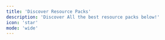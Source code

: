 ```yaml
---
title: 'Discover Resource Packs'
description: 'Discover All the best resource packs below!'
icon: 'star'
mode: 'wide'
---
```



<CardGroup cols={2}>
  <HeroCard
    img="https://cdn.modrinth.com/data/5aPp18Lx/images/2306a8172f5af204fdead74b7966774cbe3c381a.png"
    title="3D Default"
    description="A light-weight resource pack mainly provide vanilla-look 3D models"
    href="/resourcepacks/3ddefault"
  />
  <HeroCard
    img="https://cdn.modrinth.com/data/ti9eZ3CP/images/910765dbb6130f0412457770b7620568ee76be08.png"
    title="3D Ladders"
    description="Changes and improves the model for the ladders making them 3D!"
    href="/resourcepacks/3dladders"
  />
  <HeroCard
    img="https://cdn.modrinth.com/data/PUUpX2qq/images/6e284c531ba7ee029f8e2943587a3eadad8972ba.jpeg"
    title="Alacrity"
    description="32x resource pack with crazy attention to details" 
    href="/resourcepacks/alacrity"
  />
  <HeroCard
    img="https://cdn.modrinth.com/data/rox3U8B6/images/58c3aa9aa281f4378bda0f177df0d029fa501cc2.jpeg"
    title="Barebones"
    description="Minecraft with the style of the trailers"
    href="/resourcepacks/barebones"
    />
  <HeroCard
    img="https://cdn.modrinth.com/data/hFoOkEdk/images/bc1961291eb21de92ecf688e726722b539efa6e3.png"
    title="Fancy Beds"
    description="Changes the beds to be more fancy and cute!"
    href="/resourcepacks/betterbeds"
    />
  <HeroCard
    img="https://cdn.modrinth.com/data/ivUZsvzp/images/b3b60a1cb5aa4565dab50d6766c7acf5085605b6.png"
    title="Better Flame Particles"
    description="This small resource pack changes the flame and soul flame particles to animated versions."
    href="/resourcepacks/betterflameparticles"
  />
</CardGroup>